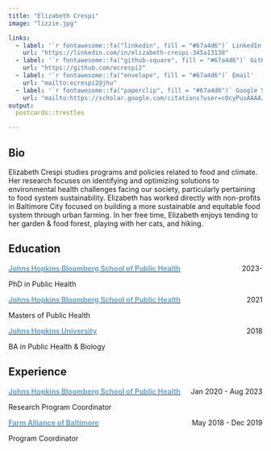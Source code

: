 ```yaml
---
title: "Elizabeth Crespi"
image: "lizzie.jpg"

links:
  - label: '`r fontawesome::fa("linkedin", fill = "#67a4d6")` LinkedIn'
    url: "https://linkedin.com/in/elizabeth-crespi-345a13138"
  - label: '`r fontawesome::fa("github-square", fill = "#67a4d6")` GitHub'
    url: "https://github.com/ecrespi2"
  - label: '`r fontawesome::fa("envelope", fill = "#67a4d6")` Email'
    url: "mailto:ecrespi2@jhu"
  - label: '`r fontawesome::fa("paperclip", fill = "#67a4d6")` Google Scholar'
    url: "mailto:https://scholar.google.com/citations?user=c0cyPusAAAAJ&hl=en"
output:
  postcards::trestles

---
```

 
## Bio

Elizabeth Crespi studies programs and policies related to food and climate. 
Her research focuses on identifying and optimizing solutions to environmental health 
challenges facing our society, particularly pertaining to food system sustainability. 
Elizabeth has worked directly with non-profits in Baltimore City focused on building 
a more sustainable and equitable food system through urban farming. In her free time, 
Elizabeth enjoys tending to her garden & food forest, playing with her cats, and hiking. 

## Education
[<span style="color: #67a4d6">**Johns Hopkins Bloomberg School of Public Health**</span>](https://publichealth.jhu.edu/) [2023-]{style="float:right"}

PhD in Public Health

[<span style="color: #67a4d6">**Johns Hopkins Bloomberg School of Public Health**</span>](https://publichealth.jhu.edu/) [2021]{style="float:right"}

Masters of Public Health

[<span style="color: #67a4d6">**Johns Hopkins University**</span>](https://www.jhu.edu/) [2018]{style="float:right"}

BA in Public Health & Biology


## Experience

[<span style="color: #67a4d6">**Johns Hopkins Bloomberg School of Public Health**</span>](https://publichealth.jhu.edu/) [Jan 2020 - Aug 2023]{style="float:right"}

Research Program Coordinator

[<span style="color: #67a4d6">**Farm Alliance of Baltimore**</span>](https://farmalliancebaltimore.org/) [May 2018 - Dec 2019]{style="float:right"}

Program Coordinator


